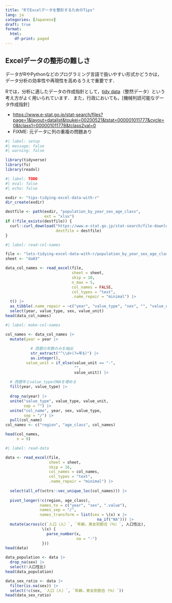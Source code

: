 ```yaml
---
title: "RでExcelデータを整形するためのTips"
lang: ja
categories: [Japanese]
draft: true
format:
  html:
    df-print: paged
---
```


## Excelデータの整形の難しさ

データがRやPythonなどのプログラミング言語で扱いやすい形式かどうかは，
データ分析の効率性や再現性を高めるうえで重要です．

Rでは，分析に適したデータの作成指針として，[tidy data](https://ja.wikipedia.org/wiki/Tidy_data)（整然データ）という考え方がよく用いられています．
また，行政においても，[機械判読可能なデータ作成指針]


-   <https://www.e-stat.go.jp/stat-search/files?page=1&layout=datalist&toukei=00200521&tstat=000001011777&cycle=0&tclass1=000001011778&tclass2val=0>
-   FIXME: 元データに列の重複の問題あり

```r
#| label: setup
#| message: false
#| warning: false

library(tidyverse)
library(fs)
library(readxl)
```

```r
#| label: TODO
#| eval: false
#| echo: false

exdir <- "tips-tidying-excel-data-with-r"
dir_create(exdir)

destfile <- path(exdir, "population_by_year_sex_age_class",
                 ext = "xlsx")
if (!file_exists(destfile)) {
  curl::curl_download("https://www.e-stat.go.jp/stat-search/file-download?statInfId=000001085927&fileKind=0",
                      destfile = destfile)
}

```

```r
#| label: read-col-names

file <- "lets-tidying-excel-data-with-r/population_by_year_sex_age_class.xlsx"
sheet <- "da03"

data_col_names <- read_excel(file,
                             sheet = sheet,
                             skip = 10,
                             n_max = 5,
                             col_names = FALSE,
                             col_types = "text",
                             .name_repair = "minimal") |> 
  t() |> 
  as_tibble(.name_repair = ~c("year", "value_type", "sex", "", "value_unit")) |> 
  select(year, value_type, sex, value_unit)
head(data_col_names)

```

```r
#| label: make-col-names

col_names <- data_col_names |> 
  mutate(year = year |> 
           
           # 西暦の年数のみを抽出
           str_extract("^\\d+(?=年$)") |> 
           as.integer(),
         value_unit = if_else(value_unit == "-",
                              "",
                              value_unit)) |> 
  
  # 西暦年とvalue_typeのNAを埋める
  fill(year, value_type) |> 
  
  drop_na(year) |> 
  unite("value_type", value_type, value_unit,
        sep = "") |> 
  unite("col_name", year, sex, value_type,
        sep = "/") |> 
  pull(col_name)
col_names <- c("region", "age_class", col_names)

head(col_names, 
     n = 9)
```
```r
#| label: read-data

data <- read_excel(file,
                   sheet = sheet,
                   skip = 16,
                   col_names = col_names,
                   col_types = "text",
                   .name_repair = "minimal") |>
  
  select(all_of(vctrs::vec_unique_loc(col_names))) |>
  
  pivot_longer(!c(region, age_class),
               names_to = c("year", "sex", ".value"),
               names_sep = "/",
               names_transform = list(sex = \(x) x |> 
                                        na_if("NA"))) |>   
  mutate(across(c(`人口（人）`, `年齢，男女別割合（％）`, 人口性比),
                \(x) {
                  parse_number(x, 
                               na = "-")
                }))
head(data)

data_population <- data |> 
  drop_na(sex) |> 
  select(!人口性比)
head(data_population)

data_sex_ratio <- data |> 
  filter(is.na(sex)) |> 
  select(!c(sex, `人口（人）`, `年齢，男女別割合（％）`))
head(data_sex_ratio)
```

